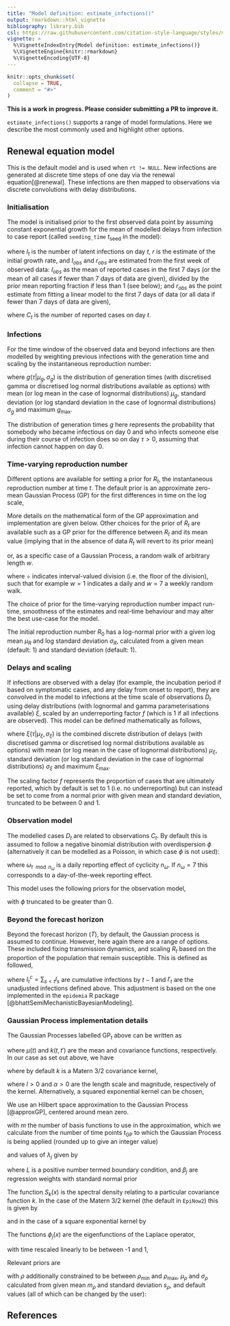 ```yaml
---
title: "Model definition: estimate_infections()"
output: rmarkdown::html_vignette
bibliography: library.bib
csl: https://raw.githubusercontent.com/citation-style-language/styles/master/apa-numeric-superscript-brackets.csl
vignette: >
  %\VignetteIndexEntry{Model definition: estimate_infections()}
  %\VignetteEngine{knitr::rmarkdown}
  %\VignetteEncoding{UTF-8}
---
```


```r
knitr::opts_chunk$set(
  collapse = TRUE,
  comment = "#>"
)
```

**This is a work in progress. Please consider submitting a PR to improve it.** 

`estimate_infections()` supports a range of model formulations. Here we describe the most commonly used and highlight other options.

## Renewal equation model

This is the default model and is used when `rt != NULL`.
New infections are generated at discrete time steps of one day via the renewal equation[@renewal].
These infections are then mapped to observations via discrete convolutions with delay distributions.

### Initialisation

The model is initialised prior to the first observed data point by assuming constant exponential growth for the mean of modelled delays from infection to case report (called `seeding_time` $t_\mathrm{seed}$ in the model):

\begin{align}
  I_0  &\sim \mathcal{LogNormal}(I_{obs}, 0.2) \\
  r &\sim \mathcal{Normal}(r_\mathrm{obs}, 0.2)\\
  I_{0 < t \leq t_\mathrm{seed}} &= I_0 \exp  \left(r t \right)
\end{align}

where $I_{t}$ is the number of latent infections on day $t$, $r$ is the estimate of the initial growth rate, and $I_{obs}$ and $r_{obs}$ are estimated from the first week of observed data: $I_{obs}$ as the mean of reported cases in the first 7 days (or the mean of all cases if fewer than 7 days of data are given), divided by the prior mean reporting fraction if less than 1 (see below); and $r_{obs}$ as the point estimate from fitting a linear model to the first 7 days of data (or all data if fewer than 7 days of data are given),

\begin{equation}
log(C_t) \sim rt
\end{equation}
where $C_{t}$ is the number of reported cases on day $t$.

### Infections

For the time window of the observed data and beyond infections are then modelled by weighting previous infections with the generation time and scaling by the instantaneous reproduction number:

\begin{equation}
  I_t = R_t \sum_{\tau = 1}^{g_\mathrm{max}} g(\tau | \mu_{g}, \sigma_{g}) I_{t - \tau}
\end{equation}

where $g(\tau|\mu_{g}, \sigma_{g})$ is the distribution of generation times (with discretised gamma or discretised log normal distributions available as options) with mean (or log mean in the case of lognormal distributions) $\mu_g$, standard deviation (or log standard deviation in the case of lognormal distributions) $\sigma_g$ and maximum $g_\mathrm{max}$.

The distribution of generation times $g$ here represents the probability that somebody who became infectious on day 0 and who infects someone else during their course of infection does so on day $\tau > 0$, assuming that infection cannot happen on day 0.

### Time-varying reproduction number

Different options are available for setting a prior for $R_t$, the instantaneous reproduction number at time $t$. The default prior is an approximate zero-mean Gaussian Process (GP) for the first differences in time on the log scale,

\begin{equation}
  \log R_{t} - \log R_{t-1} \sim \mathrm{GP}_t
\end{equation}

More details on the mathematical form of the GP approximation and implementation are given below. Other choices for the prior of $R_t$ are available such as a GP prior for the difference between $R_t$ and its mean value (implying that in the absence of data $R_t$ will revert to its prior mean)

\begin{equation}
  \log R_{t} - \log R_0 \sim \mathrm{GP}_t
\end{equation}

or, as a specific case of a Gaussian Process, a random walk of arbitrary length $w$.

\begin{align}
  \log R_{t \div w} &\sim \mathcal{Normal} (R_{t \div (w - 1)}, \sigma_R)\\
  \sigma_R &\sim \mathcal{HalfNormal}(0, 0.1)
\end{align}

where $\div$ indicates interval-valued division (i.e. the floor of the division), such that for example $w=1$ indicates a daily and $w=7$ a weekly random walk.

The choice of prior for the time-varying reproduction number impact run-time, smoothness of the estimates and real-time behaviour and may alter the best use-case for the model.

The initial reproduction number $R_{0}$ has a log-normal prior with a given log mean $\mu_{R}$ and log standard deviation $\sigma_{R}$, calculated from a given mean (default: 1) and standard deviation (default: 1).

\begin{equation}
  R_0 \sim \mathcal{LogNormal}(\mu_R, \sigma_R)
\end{equation}

### Delays and scaling

If infections are observed with a delay (for example, the incubation period if based on symptomatic cases, and any delay from onset to report), they are convolved in the model to infections at the time scale of observations $D_{t}$ using delay distributions (with lognormal and gamma parameterisations available) $\xi$, scaled by an underreporting factor $f$ (which is 1 if all infections are observed). This model can be defined mathematically as follows,

\begin{equation}
  D_t = f \sum_{\tau = 0}^{\xi_\mathrm{max}} \xi (\tau | \mu_{\xi}, \sigma_{\xi}) I_{t-\tau}
\end{equation}

where $\xi(\tau|\mu_{\xi}, \sigma_{\xi})$ is the combined discrete distribution of delays (with discretised gamma or discretised log normal distributions available as options) with mean (or log mean in the case of lognormal distributions) $\mu_\xi$, standard deviation (or log standard deviation in the case of lognormal distributions) $\sigma_\xi$ and maximum $\xi_\mathrm{max}$.

The scaling factor $f$ represents the proportion of cases that are ultimately reported, which by default is set to 1 (i.e. no underreporting) but can instead be set to come from a normal prior with given mean and standard deviation, truncated to be between 0 and 1.

### Observation model

The modelled cases $D_{t}$ are related to observations $C_{t}$.
By default this is assumed to follow a negative binomial distribution with overdispersion $\phi$ (alternatively it can be modelled as a Poisson, in which case $\phi$ is not used):

\begin{align}
  C_t &\sim \mathrm{NB}\left(\omega_{(t \mod n_\omega)}D_t, \phi\right)
\end{align}

where $\omega_{t \mod n_\omega}$ is a daily reporting effect of cyclicity $n_{\omega}$. If $n_{\omega}=7$ this corresponds to a day-of-the-week reporting effect.

This model uses the following priors for the observation model,

\begin{align}
    \frac{\omega}{n_\omega} &\sim \mathrm{Dirichlet}(1, $\ldots$, 1) \\
    \phi &\sim \frac{1}{\sqrt{\mathcal{Normal}(0, 1)}}
\end{align}

with $\phi$ truncated to be greater than 0.


### Beyond the forecast horizon

Beyond the forecast horizon ($T$), by default, the Gaussian process is assumed to continue. However, here again there are a range of options. These included fixing transmission dynamics, and scaling $R_t$ based on the proportion of the population that remain susceptible. This is defined as followed,

\begin{equation}
    I_t = (N - I^c_{t-1}) \left(1 - \exp \left(\frac{-I'_t}{N - I^c_{T}}\right)\right),
\end{equation}

where $I^c_t = \sum_{s< t} I_s$ are cumulative infections by $t-1$ and $I'_t$ are the unadjusted infections defined above. This adjustment is based on the one implemented in the `epidemia` R package [@bhattSemiMechanisticBayesianModeling].

### Gaussian Process implementation details

The Gaussian Processes labelled $\mathrm{GP}_t$ above can be written as

\begin{equation}
\mathcal{GP}(\mu(t), k(t, t'))
\end{equation}

where $\mu(t)$ and $k(t,t')$ are the mean and covariance functions, respectively.
In our case as set out above, we have

\begin{equation}
\mu(t) \equiv 0 \\
k(t,t') = k(|t - t'|) = k(\Delta t)
\end{equation}

where by default $k$ is a Matern 3/2 covariance kernel,

\begin{equation}
k(\Delta t) = \alpha \left( 1 + \frac{\sqrt{3} \Delta t}{l} \right) \exp \left( - \frac{\sqrt{3} r}{l}\right)
\end{equation}

where $l>0$ and $\alpha > 0$ are the length scale and magnitude, respectively of the kernel.
Alternatively, a squared exponential kernel can be chosen,

\begin{equation}
k(\Delta t) = \alpha \exp \left( - \frac{1}{2} \frac{(\Delta t^2)}{l^2} \right)
\end{equation}

We use an Hilbert space approximation to the Gaussian Process [@approxGP], centered around mean zero.

\begin{equation}
\mathcal{GP}(0, k(\Delta t)) \approx \sum_{j=1}^m \left(S_k(\sqrt{\lambda_j}) \right)^\frac{1}{2} \phi_j(t) \beta_j
\end{equation}

with $m$ the number of basis functions to use in the approximation, which we calculate from the number of time points $t_\mathrm{GP}$ to which the Gaussian Process is being applied (rounded up to give an integer value)

\begin{equation}
m = b t_\mathrm{GP}
\end{equation}

and values of $\lambda_j$ given by

\begin{equation}
\lambda_j = \left( \frac{j \pi}{2 L} \right)^2
\end{equation}

where $L$ is a positive number termed boundary condition, and $\beta_{j}$ are regression weights with standard normal prior

\begin{equation}
\beta_j \sim \mathcal{Normal}(0, 1)
\end{equation}

The function $S_k(x)$ is the spectral density relating to a particular covariance function $k$. In the case of the Matern 3/2 kernel (the default in `EpiNow2`) this is given by

\begin{equation}
S_k(x) = 4 \alpha^2 \left( \frac{\sqrt{3}}{\rho}\right)^3 \left(\left( \frac{\sqrt{3}}{\rho} \right)^2 + w^2 \right)^{-2}
\end{equation}

and in the case of a square exponential kernel by

\begin{equation}
S_k(x) = \alpha^2 \sqrt{2\pi} \rho \exp \left( -\frac{1}{2} \rho^2 w^2 \right)
\end{equation}

The functions $\phi_{j}(x)$ are the eigenfunctions of the Laplace operator,

\begin{equation}
\phi_j(t) = \frac{1}{\sqrt{L}} \sin\left(\sqrt{\lambda_j} (t^* + L)\right)
\end{equation}

with time rescaled linearly to be between -1 and 1,

\begin{equation}
t^* = \frac{t - \frac{1}{2}t_\mathrm{GP}}{\frac{1}{2}t_\mathrm{GP}}
\end{equation}

Relevant priors are

\begin{align}
\alpha &\sim \mathcal{Normal}(0, \sigma_{\alpha}) \\
\rho   &\sim \mathcal{LogNormal} (\mu_\rho, \sigma_\rho)\\
\end{align}

with $\rho$ additionally constrained to be between $\rho_\mathrm{min}$ and $\rho_\mathrm{max}$, $\mu_{\rho}$ and $\sigma_\rho$ calculated from given mean $m_{\rho}$ and standard deviation $s_\rho$, and default values (all of which can be changed by the user):

\begin{align}
b &= 0.2 \\
L &= 1.5 \\
m_\rho &= 21 \\
s_\rho &= 7 \\
\rho_\mathrm{min} &= 0\\
\rho_\mathrm{max} &= 60\\
\sigma_\alpha &= 0.05\\
\end{align}

## References 
